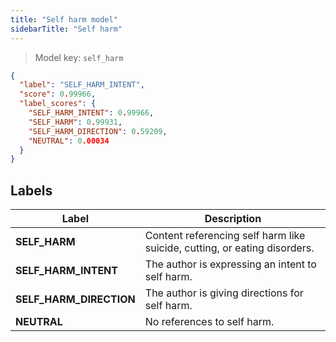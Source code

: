 ```yaml
---
title: "Self harm model"
sidebarTitle: "Self harm"
---
```


> Model key: `self_harm`

```json Response Example:
{
  "label": "SELF_HARM_INTENT",
  "score": 0.99966,
  "label_scores": {
    "SELF_HARM_INTENT": 0.99966,
    "SELF_HARM": 0.99931,
    "SELF_HARM_DIRECTION": 0.59209,
    "NEUTRAL": 0.00034
  }
}
```

## Labels

| Label                   | Description                                                               |
| ----------------------- | ------------------------------------------------------------------------- |
| **SELF_HARM**           | Content referencing self harm like suicide, cutting, or eating disorders. |
| **SELF_HARM_INTENT**    | The author is expressing an intent to self harm.                          |
| **SELF_HARM_DIRECTION** | The author is giving directions for self harm.                            |
| **NEUTRAL**             | No references to self harm.                                               |

<Snippet file="languages.mdx" />

<Snippet file="limitations.mdx" />
